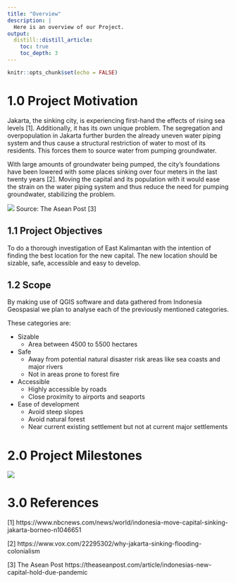 ```yaml
---
title: "Overview"
description: |
  Here is an overview of our Project.
output: 
  distill::distill_article:
    toc: true
    toc_depth: 3
---
```


```r
knitr::opts_chunk$set(echo = FALSE)
```

# 1.0	Project Motivation

Jakarta, the sinking city, is experiencing first-hand the effects of rising sea levels [1]. Additionally,  it has its own unique problem. The segregation and overpopulation in Jakarta further burden the already uneven water piping system and thus cause a structural restriction of water to most of its residents. This forces them to source water from pumping groundwater. 

With large amounts of groundwater being pumped, the city’s foundations have been lowered with some places sinking over four meters in the last twenty years [2]. Moving the capital and its population with it would ease the strain on the water piping system and thus reduce the need for pumping groundwater, stabilizing the problem. 


![](img/new_capital.jpg)
Source: The Asean Post [3]

## 1.1	Project Objectives
  
To do a thorough investigation of East Kalimantan with the intention of finding the best location for the new capital. The new location should be sizable, safe, accessible and easy to develop.

## 1.2	Scope

By making use of QGIS software and data gathered from Indonesia Geospasial we plan to analyse each of the previously mentioned categories.

These categories are:

* Sizable
  + Area between 4500 to 5500 hectares

* Safe
  + Away from potential natural disaster risk areas like sea coasts and major rivers
  + Not in areas prone to forest fire

* Accessible
  + Highly accessible by roads
  + Close proximity to airports and seaports

* Ease of development
  + Avoid steep slopes
  + Avoid natural forest
  + Near current existing settlement but not at current major settlements


# 2.0	Project Milestones

![](img/GanttChart201.jpg)

# 3.0 References
[1] https://www.nbcnews.com/news/world/indonesia-move-capital-sinking-jakarta-borneo-n1046651

[2] https://www.vox.com/22295302/why-jakarta-sinking-flooding-colonialism 

[3] The Asean Post https://theaseanpost.com/article/indonesias-new-capital-hold-due-pandemic

